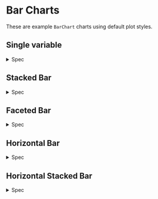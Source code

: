 
<Meta title="Charts/Examples/Bar Charts" />

# Bar Charts

These are example `BarChart` charts using default plot styles.

## **Single variable**

<Canvas of={DefaultBar.Default} />

<details>
    <summary>Spec</summary>
    ```javascript
    let spec = $derived({
        x: { insetLeft: 80, insetRight: 20, type: 'band' },
        marks: [
            Plot.gridY(),
            Plot.axisX({ label: 'Year' }),
            Plot.axisY({ tickFormat: (d) => '£' + formatHigh(d) }),
            Plot.barY(chartData, {
                x: 'Year',
                y: 'Average',
                tip: {
                    format: {
                        x: true,
                        y: (d) => '£' + formatHigh(d)
                    }
                }
            }),
            // baseline last
            Plot.ruleY([0])
        ]
    });
    ```
</details>

## **Stacked Bar**

<Canvas of={StackedBar.Stacked} />

<details>
    <summary>Spec</summary>
    ```javascript
    let spec = $derived({
		x: { insetLeft: 80, insetRight: 20, type: 'band' },
		color: {
			legend: true,
			range: [
				currentTheme.color.data.primary,
				currentTheme.color.data.secondary,
				currentTheme.color.data.tertiary
			]
		},
		marks: [
			Plot.gridY(),
			Plot.axisX({ label: 'Year' }),
			Plot.axisY({ tickFormat: (d) => '£' + formatHigh(d) }),
			Plot.barY(chartData, {
				x: 'Year',
				y: 'Average',
				fill: 'Variable',
				tip: {
					format: {
						x: true,
						y: (d) => '£' + formatHigh(d)
					}
				}
			}),
			// baseline last
			Plot.ruleY([0])
		]
	});
    ```
</details>

## **Faceted Bar**

<Canvas of={FacetedBar.Faceted} />

<details>
    <summary>Spec</summary>
    ```javascript
    let spec = $derived({
		marginRight: 120, // adjust margin right to suit your label length
		marginTop: 20, // adjust top margin to better suit facetY,
		x: { insetLeft: 80, insetRight: 20, type: 'band' },
		fy: { padding: 0.2 }, // add options or true to ensure defaultSizeFacet is applied
		color: {
			legend: true,
			range: [
				currentTheme.color.data.primary,
				currentTheme.color.data.secondary,
				currentTheme.color.data.tertiary
			]
		},
		marks: [
			Plot.gridY(),
			Plot.axisX({ label: 'Year' }),
			Plot.axisY({ tickFormat: (d) => '£' + formatHigh(d) }),
			Plot.barY(chartData, {
				x: 'Year',
				y: 'Average',
				fy: 'Variable',
				fill: 'Variable',
				tip: {
					format: {
						x: true,
						y: (d) => '£' + formatHigh(d)
					}
				}
			}),
			// baseline last
			Plot.ruleY([0])
		]
	});
    ```
</details>

## **Horizontal Bar**

<Canvas of={HorizontalBar.Horizontal} />

<details>
    <summary>Spec</summary>
    ```javascript
    let spec = $derived({
		height: 300, // height set outside of default
		marginLeft: 80, // adjust margin left to suit label length,
		// reset insetLeft to 0, push domain to padded max value, insetRight to prevent label clipping on x axis
		x: {
			insetLeft: 0,
			insetRight: 16,
			domain: [0, d3.min(chartData, (d) => d.Average * 1.15)]
		},
		marks: [
			Plot.gridX(),
			Plot.axisX({ label: null, tickFormat: (d) => '£' + formatHigh(d) }),
			// change text & line anchors and reset dx & dy
			Plot.axisY({ textAnchor: 'end', lineAnchor: 'middle', dx: 0, dy: 0 }),
			Plot.barX(chartData, {
				insetTop: 5,
				insetBottom: 5,
				x: 'Average',
				y: 'Variable',
				tip: {
					format: {
						x: (d) => '£' + formatHigh(d),
						y: false
					}
				}
			}),
			// baseline last
			Plot.ruleX([0])
		]
	});
    ```
</details>

## **Horizontal Stacked Bar**

<Canvas of={HorizontalStackedBar.HorizontalStacked} />

<details>
    <summary>Spec</summary>
    ```javascript
    let spec = $derived({
		height: 300, // height set outside of default
		marginLeft: 80, // adjust margin left to suit label length,
		// reset insetLeft to 0, push domain to padded max value, insetRight to prevent label clipping on x axis
		x: {
			insetLeft: 0,
			insetRight: 16
		},
		y: { type: 'band' },
		color: {
			legend: true,
			range: [
				currentTheme.color.data.primary,
				currentTheme.color.data.secondary,
				currentTheme.color.data.tertiary
			]
		},
		marks: [
			Plot.gridX(),
			Plot.axisX({ label: null, tickFormat: (d) => '£' + formatHigh(d) }),
			// change text & line anchors and reset dx & dy
			Plot.axisY({ textAnchor: 'end', lineAnchor: 'middle', dx: 0, dy: 0 }),
			Plot.barX(chartData, {
				insetTop: 5,
				insetBottom: 5,
				x: 'Average',
				y: 'Year',
				fill: 'Variable',
				tip: {
					format: {
						x: (d) => '£' + formatHigh(d),
						y: false,
						fill: false
					}
				}
			}),
			// baseline last
			Plot.ruleX([0])
		]
	});
    ```
</details>
